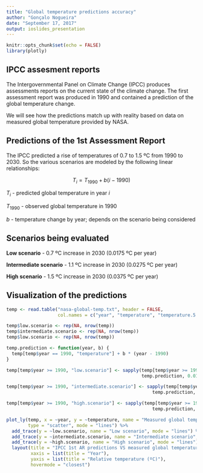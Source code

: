 ```yaml
---
title: "Global temperature predictions accuracy"
author: "Gonçalo Nogueira"
date: "September 17, 2017"
output: ioslides_presentation
---
```


```r
knitr::opts_chunk$set(echo = FALSE)
library(plotly)
```

## IPCC assesment reports

The Intergovernmental Panel on Climate Change (IPCC) produces assessments reports on the current
state of the climate change. The first assessment report was produced in 1990 and contained a
prediction of the global temperature change.

We will see how the predictions match up with reality based on data on measured global temperature
provided by NASA.

## Predictions of the 1st Assessment Report

The IPCC predicted a rise of temperatures of 0.7 to 1.5 ºC from 1990 to 2030.
So the various scenarios are modeled by the following linear relationships:

$$T_i = T_{1990} + b(i - 1990)$$

$T_i$ - predicted global temperature in year $i$

$T_{1990}$ - observed global temperature in 1990

$b$ - temperature change by year; depends on the scenario being considered

## Scenarios being evaluated

**Low scenario** - 0.7 ºC increase in 2030 (0.0175 ºC per year)

**Intermediate scenario** - 1.1 ºC increase in 2030 (0.0275 ºC per year)

**High scenario** - 1.5 ºC increase in 2030 (0.0375 ºC per year)

## Visualization of the predictions

```r
temp <- read.table("nasa-global-temp.txt", header = FALSE,
                   col.names = c("year", "temperature", "temperature.5.year.mean"))

temp$low.scenario <- rep(NA, nrow(temp))
temp$intermediate.scenario <- rep(NA, nrow(temp))
temp$low.scenario <- rep(NA, nrow(temp))

temp.prediction <- function(year, b) {
  temp[temp$year == 1990, "temperature"] + b * (year - 1990)
}

temp[temp$year >= 1990, "low.scenario"] <- sapply(temp[temp$year >= 1990, "year"],
                                                  temp.prediction, 0.0175)

temp[temp$year >= 1990, "intermediate.scenario"] <- sapply(temp[temp$year >= 1990, "year"],
                                                      temp.prediction, 0.0275)

temp[temp$year >= 1990, "high.scenario"] <- sapply(temp[temp$year >= 1990, "year"],
                                                      temp.prediction, 0.0375)

plot_ly(temp, x = ~year, y = ~temperature, name = "Measured global temperature",
        type = "scatter", mode = "lines") %>%
  add_trace(y = ~low.scenario, name = "Low scenario", mode = "lines") %>%
  add_trace(y = ~intermediate.scenario, name = "Intermediate scenario", mode = "lines") %>%
  add_trace(y = ~high.scenario, name = "High scenario", mode = "lines") %>%
  layout(title = "IPCC 1st AR predictions VS measured global temperature",
         xaxis = list(title = "Year"),
         yaxis = list(title = "Relative temperature (ºC)"),
         hovermode = "closest")
```
